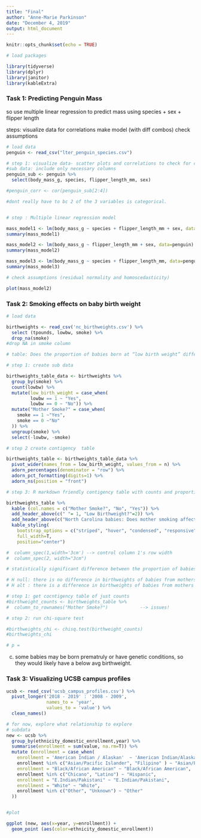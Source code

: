 ```yaml
---
title: "Final"
author: "Anne-Marie Parkinson"
date: "December 4, 2019"
output: html_document
---
```


```r
knitr::opts_chunk$set(echo = TRUE)
```


```r
# load packages

library(tidyverse)
library(dplyr)
library(janitor)
library(kableExtra)
```

### Task 1: Predicting Penguin Mass


so use multiple linear regression to predict mass using species + sex + flipper length

steps: visualize data for correlations
make model (with diff combos)
check assumptions
```r
# load data
penguin <- read_csv("lter_penguin_species.csv")

```

```r


# step 1: visualize data- scatter plots and correlations to check for collinearity
#sub data: include only necessary columns
penguin_sub <- penguin %>% 
  select(body_mass_g, species, flipper_length_mm, sex)

#penguin_corr <- cor(penguin_sub[2:4])

#dont really have to bc 2 of the 3 variables is categorical.


# step : Multiple linear regression model

mass_model1 <- lm(body_mass_g ~ species + flipper_length_mm + sex, data=penguin)
summary(mass_model1)

mass_model2 <- lm(body_mass_g ~ flipper_length_mm + sex, data=penguin)
summary(mass_model2)

mass_model3 <- lm(body_mass_g ~ species + flipper_length_mm, data=penguin)
summary(mass_model3)

# check assumptions (residual normality and homoscedasticity)

plot(mass_model2)

```
























### Task 2: Smoking effects on baby birth weight

```r
# load data

birthweights <- read_csv('nc_birthweights.csv') %>% 
  select (tpounds, lowbw, smoke) %>% 
  drop_na(smoke)
#drop NA in smoke column
```

```r
# table: Does the proportion of babies born at “low birth weight” differ depending on whether the mother smoked or did not smoke during pregnancy

# step 1: create sub data

birthweights_table_data <- birthweights %>% 
  group_by(smoke) %>% 
  count(lowbw) %>% 
  mutate(low_birth_weight = case_when( 
         lowbw == 1 ~ "Yes",
         lowbw == 0 ~ "No")) %>% 
  mutate("Mother Smoke?" = case_when(
    smoke == 1 ~"Yes",
    smoke == 0 ~"No"
  )) %>% 
  ungroup(smoke) %>% 
  select(-lowbw, -smoke)

# step 2 create contigency  table

birthweights_table <- birthweights_table_data %>% 
  pivot_wider(names_from = low_birth_weight, values_from = n) %>% 
  adorn_percentages(denominator = "row") %>% 
  adorn_pct_formatting(digits=1) %>% 
  adorn_ns(position = "front")

# step 3: R markdown friendly contigency table with counts and proportions

birthweights_table %>% 
  kable (col.names = c("Mother Smoke?", "No", "Yes")) %>%
  add_header_above(c(" "= 1, "Low Birthweight?"=2)) %>% 
  add_header_above(c("North Carolina babies: Does mother smoking affect baby's birthweight?"=3)) %>% 
  kable_styling(
    bootstrap_options = c("striped", "hover", "condensed", "responsive"), 
    full_width=T,
    position="center")

#  column_spec(1,width='3cm') --> control column 1's row width
#  column_spec(2, width="3cm") 


```

```r
# statistically significant difference between the proportion of babies born at low birth weights for smoking vs. non-smoking mothers? 

# H null: there is no difference in birthweights of babies from mothers who did and did not smoke
# H alt : there is a difference in birthweights of babies from mothers who did and did not smoke

# step 1: get cocntigency table of just counts
#birthweight_counts <- birthweights_table %>% 
#  column_to_rownames("Mother Smoke?")            --> issues!

# step 2: run chi-square test

#birthweights_chi <- chisq.test(birthweight_counts)
#birthweights_chi

# p =
```


c. some babies may be born prematruly or have genetic conditions, so they would likely have  a below avg birthweight. 





### Task 3: Visualizing UCSB campus profiles

```r
ucsb <- read_csv('ucsb_campus_profiles.csv') %>% 
  pivot_longer('2018 - 2019' : '2008 - 2009',
               names_to = 'year',
               values_to = 'value') %>% 
  clean_names()
```



```r
# for now, explore what relationship to explore
# subdata
new <- ucsb %>% 
  group_by(ethnicity_domestic_enrollment,year) %>% 
  summarise(enrollment = sum(value, na.rm=T)) %>% 
  mutate (enrollment = case_when(
    enrollment = 'American Indian / Alaskan'  ~ 'American Indian/Alaskan', 
    enrollment %in% c("Asian/Pacific Islander", "Filipino" ) ~ "Asian/Pacific Islander", 
    enrollment = "Black/African American" ~ "Black/African American",
    enrollment %in% c("Chicano", "Latino") ~ "Hispanic",
    enrollment = "E.Indian/Pakistani" ~ "E.Indian/Pakistani",
    enrollment = "White" ~ "White",
    enrollment %in% c("Other", "Unknown") ~ "Other"
  ))


#plot

ggplot (new, aes(x=year, y=enrollment)) +
  geom_point (aes(color=ethnicity_domestic_enrollment))
  
```















